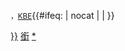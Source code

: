 <span style="font-size:smaller">，[[大英帝國勳章|KBE]]</span><includeonly>{{#ifeq: {{{1|}}} | nocat | | [[Category:KBE勳銜|{{{1|{{PAGENAME}}}}}]] }}</includeonly><noinclude>
{{Documentation|Template:大英帝國勳章模板}}
[[Category:人物模板|銜]]
[[Category:KBE勳銜|*]]</noinclude>